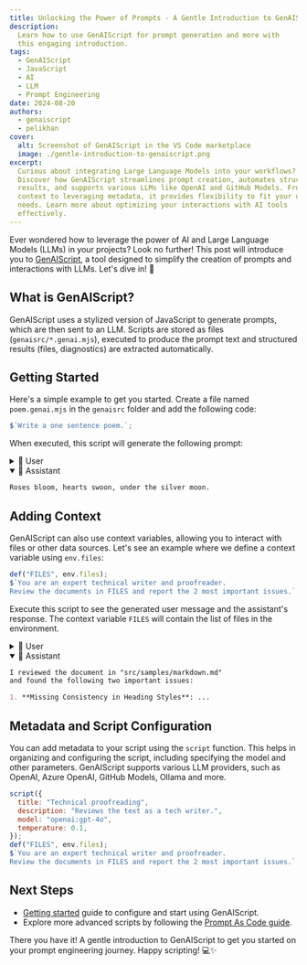 ```yaml
---
title: Unlocking the Power of Prompts - A Gentle Introduction to GenAIScript 🚀
description:
  Learn how to use GenAIScript for prompt generation and more with
  this engaging introduction.
tags:
  - GenAIScript
  - JavaScript
  - AI
  - LLM
  - Prompt Engineering
date: 2024-08-20
authors:
  - genaiscript
  - pelikhan
cover:
  alt: Screenshot of GenAIScript in the VS Code marketplace
  image: ./gentle-introduction-to-genaiscript.png
excerpt:
  Curious about integrating Large Language Models into your workflows?
  Discover how GenAIScript streamlines prompt creation, automates structured
  results, and supports various LLMs like OpenAI and GitHub Models. From adding
  context to leveraging metadata, it provides flexibility to fit your unique
  needs. Learn more about optimizing your interactions with AI tools
  effectively.
---
```



<BlogNarration />

Ever wondered how to leverage the power of AI and Large Language Models (LLMs) in your projects? Look no further!
This post will introduce you to [GenAIScript](https://microsoft.github.io/genaiscript), a tool designed to simplify the creation of prompts and interactions with LLMs. Let's dive in! 🌊

## What is GenAIScript?

GenAIScript uses a stylized version of JavaScript to generate prompts, which are then sent to an LLM.
Scripts are stored as files (`genaisrc/*.genai.mjs`), executed to produce the prompt text and structured results (files, diagnostics) are extracted automatically.

## Getting Started

Here's a simple example to get you started. Create a file named `poem.genai.mjs` in the `genaisrc` folder and add the following code:

```js
$`Write a one sentence poem.`;
```

When executed, this script will generate the following prompt:

<details>
<summary>👤 User</summary>

```markdown
Write a one sentence poem.
```

</details>

<details open>
<summary>🤖 Assistant</summary>

```markdown
Roses bloom, hearts swoon, under the silver moon.
```

</details>

## Adding Context

GenAIScript can also use context variables, allowing you to interact with files or other data sources. Let's see an example where we define a context variable using `env.files`:

```js
def("FILES", env.files);
$`You are an expert technical writer and proofreader.
Review the documents in FILES and report the 2 most important issues.`;
```

Execute this script to see the generated user message and the assistant's response. The context variable `FILES` will contain the list of files in the environment.

<details>
<summary>👤 User</summary>

```markdown
FILES:
file="src/samples/markdown.md"
What is Markdown?
Markdown is a lightweight markup language that...

You are an expert technical writer and proofreader.
Review the documents in FILES and report the 2 most important issues.
```

</details>

<details open>
<summary>🤖 Assistant</summary>

```markdown
I reviewed the document in "src/samples/markdown.md"
and found the following two important issues:

1. **Missing Consistency in Heading Styles**: ...
```

</details>

## Metadata and Script Configuration

You can add metadata to your script using the `script` function. This helps in organizing and configuring the script, including specifying the model and other parameters. GenAIScript supports various LLM providers, such as OpenAI, Azure OpenAI,
GitHub Models, Ollama and more.

```js
script({
  title: "Technical proofreading",
  description: "Reviews the text as a tech writer.",
  model: "openai:gpt-4o",
  temperature: 0.1,
});
def("FILES", env.files);
$`You are an expert technical writer and proofreader.
Review the documents in FILES and report the 2 most important issues.`;
```

## Next Steps

- [Getting started](https://microsoft.github.io/genaiscript/getting-started/) guide to configure and start using GenAIScript.
- Explore more advanced scripts by following the [Prompt As Code guide](https://microsoft.github.io/genaiscript/guides/prompt-as-code).

There you have it! A gentle introduction to GenAIScript to get you started on your prompt engineering journey. Happy scripting! 💻✨
